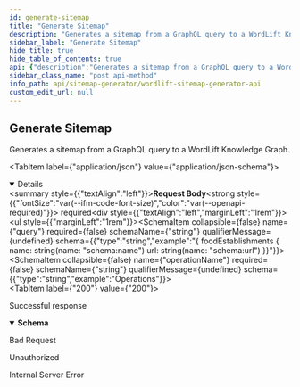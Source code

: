 ```yaml
---
id: generate-sitemap
title: "Generate Sitemap"
description: "Generates a sitemap from a GraphQL query to a WordLift Knowledge Graph."
sidebar_label: "Generate Sitemap"
hide_title: true
hide_table_of_contents: true
api: {"description":"Generates a sitemap from a GraphQL query to a WordLift Knowledge Graph.","requestBody":{"required":true,"content":{"application/json":{"schema":{"type":"object","properties":{"query":{"type":"string","example":"{ foodEstablishments { name: string(name: \"schema:name\") url: string(name: \"schema:url\") }}"},"operationName":{"type":"string","example":"Operations"}}}}}},"responses":{"200":{"description":"Successful response","content":{"application/json":{"schema":{"type":"object","properties":{"sitemap":{"type":"string","description":"The generated sitemap in XML format."}}}}}},"400":{"description":"Bad Request"},"401":{"description":"Unauthorized"},"500":{"description":"Internal Server Error"}},"security":[{"apiKeyAuth":[]}],"method":"post","path":"/sitemap/generator","securitySchemes":{"apiKeyAuth":{"type":"apiKey","in":"header","name":"Authorization"}},"jsonRequestBodyExample":{"query":"{ foodEstablishments { name: string(name: \"schema:name\") url: string(name: \"schema:url\") }}","operationName":"Operations"},"info":{"title":"WordLift Sitemap Generator API","version":"1.0.0","description":"Generate a sitemap from a GraphQL query to a WordLift Knowledge Graph."},"postman":{"name":"Generate Sitemap","description":{"content":"Generates a sitemap from a GraphQL query to a WordLift Knowledge Graph.","type":"text/plain"},"url":{"path":["sitemap","generator"],"host":["{{baseUrl}}"],"query":[],"variable":[]},"header":[{"key":"Content-Type","value":"application/json"},{"key":"Accept","value":"application/json"}],"method":"POST","body":{"mode":"raw","raw":"\"\"","options":{"raw":{"language":"json"}}},"auth":{"type":"apikey","apikey":[{"type":"any","value":"Authorization","key":"key"},{"type":"any","value":"<API Key>","key":"value"},{"type":"any","value":"header","key":"in"}]}}}
sidebar_class_name: "post api-method"
info_path: api/sitemap-generator/wordlift-sitemap-generator-api
custom_edit_url: null
---
```



## Generate Sitemap



Generates a sitemap from a GraphQL query to a WordLift Knowledge Graph.

<MimeTabs><TabItem label={"application/json"} value={"application/json-schema"}><details style={{}} data-collapsed={false} open={true}><summary style={{"textAlign":"left"}}><strong>Request Body</strong><strong style={{"fontSize":"var(--ifm-code-font-size)","color":"var(--openapi-required)"}}> required</strong></summary><div style={{"textAlign":"left","marginLeft":"1rem"}}></div><ul style={{"marginLeft":"1rem"}}><SchemaItem collapsible={false} name={"query"} required={false} schemaName={"string"} qualifierMessage={undefined} schema={{"type":"string","example":"{ foodEstablishments { name: string(name: \"schema:name\") url: string(name: \"schema:url\") }}"}}></SchemaItem><SchemaItem collapsible={false} name={"operationName"} required={false} schemaName={"string"} qualifierMessage={undefined} schema={{"type":"string","example":"Operations"}}></SchemaItem></ul></details></TabItem></MimeTabs><div><ApiTabs><TabItem label={"200"} value={"200"}><div>

Successful response

</div><div><MimeTabs schemaType={"response"}><TabItem label={"application/json"} value={"application/json"}><SchemaTabs><TabItem label={"Schema"} value={"Schema"}><details style={{}} data-collapsed={false} open={true}><summary style={{"textAlign":"left"}}><strong>Schema</strong></summary><div style={{"textAlign":"left","marginLeft":"1rem"}}></div><ul style={{"marginLeft":"1rem"}}><SchemaItem collapsible={false} name={"sitemap"} required={false} schemaName={"string"} qualifierMessage={undefined} schema={{"type":"string","description":"The generated sitemap in XML format."}}></SchemaItem></ul></details></TabItem><TabItem label={"Example (from schema)"} value={"Example (from schema)"}><ResponseSamples responseExample={"{\n  \"sitemap\": \"string\"\n}"} language={"json"}></ResponseSamples></TabItem></SchemaTabs></TabItem></MimeTabs></div></TabItem><TabItem label={"400"} value={"400"}><div>

Bad Request

</div><div></div></TabItem><TabItem label={"401"} value={"401"}><div>

Unauthorized

</div><div></div></TabItem><TabItem label={"500"} value={"500"}><div>

Internal Server Error

</div><div></div></TabItem></ApiTabs></div>
      